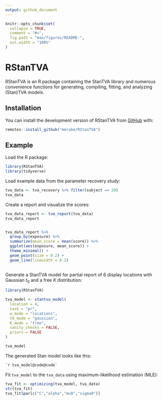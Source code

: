 ```yaml
---
output: github_document
---
```


<!-- README.md is generated from README.Rmd. Please edit that file -->

```r
knitr::opts_chunk$set(
  collapse = TRUE,
  comment = "#>",
  fig.path = "man/figures/README-",
  out.width = "100%"
)
```

# RStanTVA

<!-- badges: start -->
<!-- badges: end -->

RStanTVA is an R package containing the StanTVA library and numerous convenience functions for generating, compiling, fitting, and analyzing (Stan)TVA models.

## Installation

You can install the development version of RStanTVA from [GitHub](https://github.com/mmrabe/RStanTVA) with:

``` r
remotes::install_github("mmrabe/RStanTVA")
```

## Example

Load the R package:

```r
library(RStanTVA)
library(tidyverse)
```

Load example data from the parameter recovery study:

```r
tva_data <- tva_recovery %>% filter(subject == 20)
tva_data
```

Create a report and visualize the scores:

```r
tva_data_report <- tva_report(tva_data)
tva_data_report


tva_data_report %>%
  group_by(exposure) %>%
  summarize(mean_score = mean(score)) %>%
  ggplot(aes(exposure, mean_score)) +
  theme_minimal() +
  geom_point(size = 0.2) +
  geom_line(linewidth = 0.2)
  


```

Generate a StanTVA model for partial report of 6 display locations with Gaussian $t_0$ and a free $K$ distribution:

```r
library(RStanTVA)

tva_model <- stantva_model(
  location = 4,
  task = "pr",
  w_mode = "locations",
  t0_mode = "gaussian",
  K_mode = "free",
  sanity_checks = FALSE,
  priors = FALSE
)

tva_model

```


The generated Stan model looks like this:

``` stan
`r tva_model@code@code`
```


Fit `tva_model` to the `tva_data` using maximum-likelihood estimation (MLE):

```r
tva_fit <- optimizing(tva_model, tva_data)
str(tva_fit)
tva_fit$par[c("C","alpha","mu0","sigma0")]
```




